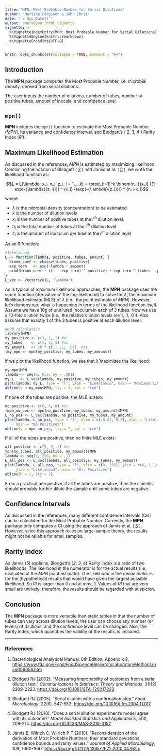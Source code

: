 ---
title: "MPN: Most Probable Number for Serial Dilutions"
author: "Martine Ferguson & John Ihrie"
date: "`r Sys.Date()`"
output: rmarkdown::html_vignette
vignette: >
  %\VignetteIndexEntry{MPN: Most Probable Number for Serial Dilutions}
  %\VignetteEngine{knitr::rmarkdown}
  %\VignetteEncoding{UTF-8}
---

```{r, echo = FALSE}
knitr::opts_chunk$set(collapse = TRUE, comment = "#>")
```

## Introduction

The **MPN** package computes the Most Probable Number, i.e. microbial density,
derived from serial dilutions.

The user inputs the number of dilutions, number of tubes, number of positive
tubes, amount of inocula, and confidence level.


## `mpn()`

**MPN** includes the `mpn()` function to estimate the Most Probable Number
(*MPN*), its variance and confidence interval, and Blodgett's
(
[2](https://doi.org/10.1081/STA-120017222),
[3](https://doi.org/10.1016/j.fm.2004.11.017),
[4](https://doi.org/10.3233/MAS-2010-0157)
) Rarity Index (*RI*).

## Maximum Likelihood Estimation

As discussed in the references, *MPN* is estimated by maximizing likelihood.
Combining the notaton of Blodgett (
[2](https://doi.org/10.1081/STA-120017222)
)
and Jarvis et al. (
[5](https://doi.org/10.1111/j.1365-2672.2010.04792.x)
), we write the likelihood function as:

$$L = L(\lambda; x_i, n_i, z_i, i = 1,...,k)
    = \prod_{i=1}^k \binom{n_i}{x_i} {(1-exp(-{\lambda}{z_i}))} ^ {x_i}
    {(exp(-{\lambda}{z_i}))} ^ {n_i-x_i}$$

where

- $\lambda$ is the microbial density (concentration) to be estimated
- $k$ is the number of dilution levels
- $x_i$ is the number of positive tubes at the $i^{th}$ dilution level
- $n_i$ is the total number of tubes at the $i^{th}$ dilution level
- $z_i$ is the amount of inoculum per tube at the $i^{th}$ dilution level

As an *R* function:

```{r Define likelihood R function}
#likelihood
L <- function(lambda, positive, tubes, amount) {
  binom_coef <- choose(tubes, positive)
  exp_term   <- exp(-lambda * amount)
  prod(binom_coef * ((1 - exp_term) ^ positive) * exp_term ^ (tubes - positive))
}
L_vec <- Vectorize(L, "lambda")
```

As is typical of maximum likelihood approaches, the **MPN** package uses the
score function (derivative of the log-likelihood) to solve for $\hat{\lambda}$,
the maximum likelihood estimate (MLE) of $\lambda$ (i.e., the point estimate of
*MPN*). However, let's demonstrate what is happening in terms of the likelihood
function itself. Assume we have 10g of undiluted inoculum in each of 3 tubes.
Now we use a 10-fold dilution twice (i.e., the relative dilution levels are 1,
.1, .01). Also assume that exactly 1 of the 3 tubes is positive at each dilution
level:

```{r Calculate MPN estimate}
#MPN calculation
library(MPN)
my_positive <- c(1, 1, 1) #xi
my_tubes    <- c(3, 3, 3) #ni
my_amount   <- 10 * c(1, .1, .01)  #zi
(my_mpn <- mpn(my_positive, my_tubes, my_amount))
```

If we plot the likelihood function, we see that $\hat{\lambda}$ maximizes the
likelihood:

```{r Plot likelihood and MPN estimate}
my_mpn$MPN
lambda <- seq(0, 0.5, by = .001)
my_L   <- L_vec(lambda, my_positive, my_tubes, my_amount)
plot(lambda, my_L, type = "l", ylab = "Likelihood", main = "Maximum Likelihood")
abline(v = my_mpn$MPN, lty = 2, col = "red")
```

If none of the tubes are positive, the MLE is zero:

```{r No positive tubes}
no_positive <- c(0, 0, 0) #xi
(mpn_no_pos <- mpn(no_positive, my_tubes, my_amount)$MPN)
L_no_pos <- L_vec(lambda, no_positive, my_tubes, my_amount)
plot(lambda, L_no_pos, type = "l", xlim = c(-0.02, 0.2), ylab = "Likelihood",
     main = "No Positives")
abline(v = mpn_no_pos, lty = 2, col = "red")
```

If all of the tubes are positive, then no finite MLE exists:

```{r All positive tubes}
all_positive <- c(3, 3, 3) #xi
mpn(my_tubes, all_positive, my_amount)$MPN
lambda <- seq(0, 200, by = .1)
L_all_pos <- L_vec(lambda, all_positive, my_tubes, my_amount)
plot(lambda, L_all_pos, type = "l", xlim = c(0, 100), ylim = c(0, 1.1),
     ylab = "Likelihood", main = "All Positives")
abline(h = 1, lty = 2)
```

From a practical perspective, if all the tubes are positive, then the scientist
should probably further dilute the sample until some tubes are negative.


## Confidence Intervals

As discussed in the references, many different confidence intervals (CIs) can be
calculated for the Most Probable Number. Currently, the **MPN** package only
computes a CI using the approach of Jarvis et al.
(
[5](https://doi.org/10.1111/j.1365-2672.2010.04792.x)
). However, since this approach relies on large-sample theory, the results might
not be reliable for small samples.


## Rarity Index

As Jarvis (*5*) explains, Blodgett's (*2*, *3*, *4*) Rarity Index is a ratio of
two likelihoods. The likelihood in the numerator is for the actual results
(i.e., evaluated at the *MPN* point estimate). The likelihood in the denominator
is for the (hypothetical) results that would have given the largest possible
likelihood. So *RI* is larger than 0 and at most 1. Values of *RI* that are very
small are unlikely; therefore, the results should be regarded with suspicion.


## Conclusion

The **MPN** package is more versatile than static tables in that the number of
tubes can vary across dilution levels, the user can choose any number (or
levels) of dilutions, and the confidence level can be changed. Also, the Rarity
Index, which quantifies the validity of the results, is included.


---------

### References

1. Bacteriological Analytical Manual, 8th Edition, Appendix 2,
<https://www.fda.gov/Food/FoodScienceResearch/LaboratoryMethods/ucm109656.htm>

2. Blodgett RJ (2002). "Measuring improbability of outcomes from a serial
dilution test." *Communications in Statistics: Theory and Methods*, 31(12),
2209-2223.
<https://doi.org/10.1081/STA-120017222>

3. Blodgett RJ (2005). "Serial dilution with a confirmation step."
*Food Microbiology*, 22(6), 547-552.
<https://doi.org/10.1016/j.fm.2004.11.017>

4. Blodgett RJ (2010). "Does a serial dilution experiment's model agree with its
outcome?" *Model Assisted Statistics and Applications*, 5(3), 209-215.
<https://doi.org/10.3233/MAS-2010-0157>

5. Jarvis B, Wilrich C, Wilrich P-T (2010). "Reconsideration of the derivation
of Most Probable Numbers, their standard deviations, confidence bounds and
rarity values." *Journal of Applied Microbiology*, 109, 1660-1667.
<https://doi.org/10.1111/j.1365-2672.2010.04792.x>